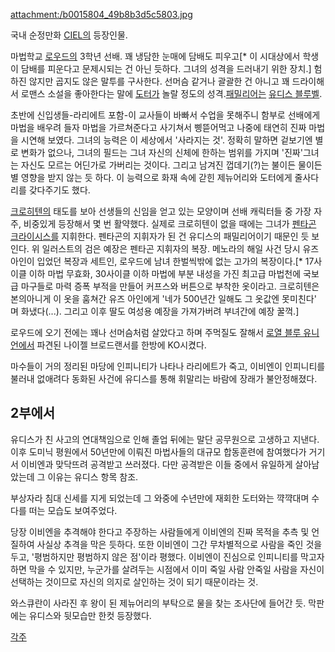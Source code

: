 attachment:/b0015804_49b8b3d5c5803.jpg

국내 순정만화 [[CIEL]]의 등장인물.

마법학교 [[로우드]]의 3학년 선배. 꽤 냉담한 눈매에 담배도 피우고[* 이 시대상에서 학생이 담배를 피운다고 문제시되는 건 아닌 듯하다. 그녀의 성격을 드러내기 위한 장치.] 험하진 않지만 곱지도 않은 말투를 구사한다. 선머슴 같거나 괄괄한 건 아니고 꽤 드라이해서 로맨스 소설을 좋아한다는 말에 [[도터]]가 놀랄 정도의 성격.[[패밀리어]]는 [[유디스 블루벨]].

초반에 신입생들-라리에트 포함-이 교사들이 바빠서 수업을 못해주니 함부로 선배에게 마법을 배우려 들자 마법을 가르쳐준다고 사기쳐서 삥뜯어먹고 나중에 태연히 진짜 마법을 시연해 보였다. 그녀의 능력은 이 세상에서 '사라지는 것'. 정확히 말하면 겉보기엔 별로 변화가 없으나, 그녀의 필드는 그녀 자신의 신체에 한하는 범위를 가지며 '진짜'그녀는 자신도 모르는 어딘가로 가버리는 것이다. 그리고 남겨진 껍데기(?)는 불이든 물이든 별 영향을 받지 않는 듯 하다. 이 능력으로 화재 속에 갇힌 제뉴어리와 도터에게 줄사다리를 갖다주기도 했다. 

[[크로히텐]]의 태도를 보아 선생들의 신임을 얻고 있는 모양이며 선배 캐릭터들 중 가장 자주, 비중있게 등장해서 몇 번 활약했다. 실제로 크로히텐이 없을 때에는 그녀가 [[펜타곤 크라이시스]]를 지휘한다. 펜타곤의 지휘자가 된 건 유디스의 패밀리어이기 때문인 듯 보인다. 위 일러스트의 검은 예장은 펜타곤 지휘자의 복장. 메노라의 해일 사건 당시 유즈 아인이 입었던 복장과 세트인, 로우드에 남녀 한벌씩밖에 없는 고가의 복장이다.[* 17사이클 이하 마법 무효화, 30사이클 이하 마법에 부분 내성을 가진 최고급 마법천에 국보급 마구들로 마력 증폭 부적을 만들어 커프스와 버튼으로 부착한 옷이라고. 크로히텐은 본의아니게 이 옷을 훔쳐간 유즈 아인에게 '네가 500년간 일해도 그 옷값엔 못미친다' 며 화냈다(...). 그리고 이후 딸도 여성용 예장을 가져가버려 부녀간에 예장 꿀꺽.] 

로우드에 오기 전에는 꽤나 선머슴처럼 살았다고 하며 주먹질도 잘해서 [[로열 블루 유니언]]에서 파견된 나이젤 브로드랜서를 한방에 KO시켰다.

마수들이 거의 정리된 마당에 인피니티가 나타나 라리에트가 죽고, 이비엔이 인피니티를 불러내 없애려다 동화된 사건에 유디스를 통해 휘말리는 바람에 장래가 불안정해졌다.



== 2부에서 ==
유디스가 친 사고의 연대책임으로 인해 졸업 뒤에는 말단 공무원으로 고생하고 지낸다. 이후 도미닉 평원에서 50년만에 이뤄진  마법사들의 대규모 합동훈련에 참여했다가 거기서 이비엔과 맞닥뜨려 공격받고 쓰러졌다. 다만 공격받은 이들 중에서 유일하게 살아남았는데 그 이유는 유디스 항목 참조.

부상자라 침대 신세를 지게 되었는데 그 와중에 수년만에 재회한 도터와는 꺅꺅대며 수다를 떠는 모습도 보여주었다.

당장 이비엔을 추격해야 한다고 주장하는 사람들에게 이비엔의 진짜 목적을 추측 및 언질하여 사실상 추격을 막은 듯하다. 또한 이비엔이 그간 무차별적으로 사람을 죽인 것을 두고, '평범하지만 평범하지 않은 점'이라 평했다. 이비엔이 진심으로 인피니티를 막고자 하면 막을 수 있지만, 누군가를 살려두는 시점에서 이미 죽일 사람 안죽일 사람을 자신이 선택하는 것이므로 자신의 의지로 살인하는 것이 되기 때문이라는 것.


와스큐란이 사라진 후 왕이 된 제뉴어리의 부탁으로 물을 찾는 조사단에 들어간 듯. 막판에는 유디스와 뒷모습만 한컷 등장했다.

[[각주]]
